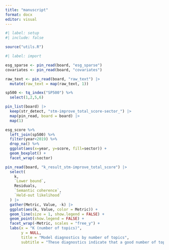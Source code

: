 ```yaml
---
title: "manuscript"
format: docx
editor: visual
---
```


```r
#| label: setup
#| include: false

source("utils.R")
```

```r
#| label: import

esg_sparse <- pin_read(board, "esg_sparse")
covariates <- pin_read(board, "covariates")

raw_text <- pin_read(board, "raw_text") |> 
  mutate(raw_text = map(raw_text, 1))

sp500 <- tq_index("SP500") %>% 
  select(1,2,5,6)

pin_list(board) |> 
  keep(str_detect, "stm-improve_total_score-sector_") |> 
  map(pin_read, board = board) |> 
  map(1)
```


```r
esg_score %>% 
  left_join(sp500) %>% 
  filter(year<2019) %>% 
  drop_na() %>% 
  ggplot(aes(x=year, y=score, fill=sector)) + 
  geom_boxplot() +
  facet_wrap(~sector)
```

```r
pin_read(board, "k_result_stm-improve_total_score") |> 
  select(
    k,
    `Lower bound`,
    Residuals,
    `Semantic coherence`,
    `Held-out likelihood`
  ) |> 
  gather(Metric, Value, -k) |> 
  ggplot(aes(k, Value, color = Metric)) +
  geom_line(size = 1, show.legend = FALSE) +
  geom_point(show.legend = FALSE) +
  facet_wrap(~Metric, scales = "free_y") +
  labs(x = "K (number of topics)",
       y = NULL,
       title = "Model diagnostics by number of topics",
       subtitle = "These diagnostics indicate that a good number of topic")

```

